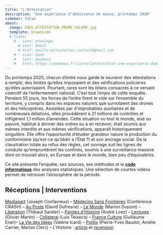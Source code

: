 ```yaml
---
title: "L'Attestation"
description: "Une expérience d'obéissance de masse, printemps 2020"
sidebar: false
about:
  image: COUV_ATTESTATION_PROMO_VOLUME.jpg
  template: broadside
  # links:
    # - icon: envelope
      # text: Email
      # href: mailto:attestation.contact@gmail.com
    # - icon: book
    #   text: Anamosa
    #   href: https://anamosa.fr/livre/lattestation-une-experience-dobeissance-de-masse-printemps-2020/
---
```


Du printemps 2020, chacun d'entre nous garde le souvenir des attestations à remplir, des limites qu'elles imposaient et des vérifications policières qu'elles autorisaient. Pourtant, rares sont les bilans consacrés à ce versant coercitif de l'enfermement national. C'est tout l'enjeu de cette enquête. Pendant 55 jours, les forces de l'ordre firent le vide sur l'ensemble du territoire, y compris dans les espaces naturels que survolaient des drones et des hélicoptères. Assistées par d'improbables auxiliaires et de nombreuses délations, elles procédèrent à 21 millions de contrôles et infligèrent 1,1 million d'amendes. Cette situation où tout le monde, aisé ou pauvre, habitué à donner des ordres ou à en recevoir, était soumis aux mêmes interdits et aux mêmes vérifications, apparaît historiquement singulière. Elle offre l'opportunité d'étudier grandeur nature la production du conformisme (qu'est-ce qu'obéir à l'État ?) et son ancrage social. De la claustration totale au refus des règles, cet ouvrage suit les lignes de conduite qu'empruntèrent les confinés, soumis à une surveillance massive dont on trouvait alors, en Europe et dans le monde, bien peu d'équivalents.

Ce site présente l'enquête, ses sources, ses méthodes et le [**code informatique**](https://l-attestation.github.io/exercices.html) des analyses statistiques. Une sélection de courtes vidéos permet de retrouver l'atmosphère de la période.

## Réceptions | Interventions

[Mediapart](https://www.mediapart.fr/journal/culture-et-idees/071023/pourquoi-avons-nous-obei-des-chercheurs-decryptent-le-confinement) (Joseph Confavreux) -- [Médecins Sans Frontières](https://www.youtube.com/watch?v=zJgCCR6QdiQ) (Conférence CRASH) -- [Au Poste](https://www.auposte.fr/lattestation-une-experience-dobeissance-de-masse-printemps-2020-avec-theo-boulakia-nicolas-mariot/) (David Dufresne) -- [Le Monde](https://www.lemonde.fr/idees/article/2023/11/06/le-covid-19-trois-ans-apres-avec-l-attestation-de-sortie-en-france-il-y-a-eu-une-forme-de-suivisme_6198467_3232.html) (Marion Dupont) -- [Libération](https://www.liberation.fr/idees-et-debats/nicolas-mariot-pendant-le-confinement-lattestation-a-ete-le-debut-dune-experience-siderante-la-police-pour-tous-20231117_CIRB54R2WJDHZGDI65TWTEEASM/) (Thibaut Sardier) -- [Paroles d'Histoire](https://www.youtube.com/watch?v=8-mpQUmO2Rg) (André Loez) -- [Lectures](https://journals.openedition.org/lectures/64676) (Olivier Martin) -- [Collateral](https://www.collateral.media/post/th%C3%A9o-boulakia-et-nicolas-mariot-l-etat-policier-en-temps-de-confinement-l-attestation) (Luis Teixeira) -- [France Culture](https://www.radiofrance.fr/franceculture/podcasts/france-culture-va-plus-loin-l-invite-e-des-matins/il-y-a-quatre-ans-le-confinement-et-si-c-etait-a-refaire-9406078) (Guillaume Ener)-- [La Vie des Idées](https://laviedesidees.fr/Un-printemps-sous-cloche) (Valérie Icard) -- [Politix](https://shs.cairn.info/revue-politix-2024-1-page-199?lang=fr) (Pierre-Yves Baudot, Amélie Carrier, Marion Clerc) -- L'Histoire : [article](https://www.lhistoire.fr/pourquoi-ob%C3%A9it-on%C2%A0) et [recension](https://www.lhistoire.fr/livres/%C2%AB-l%E2%80%99art-fran%C3%A7ais-du-confinement%C2%A0%C2%BB)
